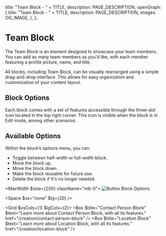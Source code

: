 
  title: "Team Block - " + TITLE,
  description: PAGE_DESCRIPTION,
  openGraph: {
    title: "Team Block - " + TITLE,
    description: PAGE_DESCRIPTION,
    images: OG_IMAGE,
  },
};

# Team Block 
The Team Block is an element designed to showcase your team members. You can add as many team members as you'd like, with each member featuring a profile picture, name, and title.

All blocks, including Team Block, can be visually rearranged using a simple drag-and-drop interface. This allows for easy organization and customization of your content layout.

<StyledDataDropdownButton>
  <Icon name="Move" />
</StyledDataDropdownButton>

## Block Options

Each block comes with a set of features accessible through the three-dot icon located in the top right corner. This icon is visible when the block is in Edit mode, among other scenarios.

<StyledDataDropdownButton>
  <Icon name="EllipsisVertical" />
</StyledDataDropdownButton>

## Available Options

Within the block’s options menu, you can:

- Toggle between half-width or full-width block.
- Move the block up.
- Move the block down.
- Make the block reusable for future use.
- Delete the block if it's no longer needed.

<MaxWidth $size={200} className="mb-0">
![Button Block Options](/6-text-block/options.jpg)
</MaxWidth>

<Space $xs="none" $lg={20} />

<Grid $xsCols={1} $lgCols={2}>
  <Box $title="Contact Person Block" $text="Learn more about Contact Person Block, with all its features." href="/creation/contact-person-block" />
  <Box $title="Location Block" $text="Learn more about Location Block, with all its features." href="/creation/location-block" />
</Grid>
